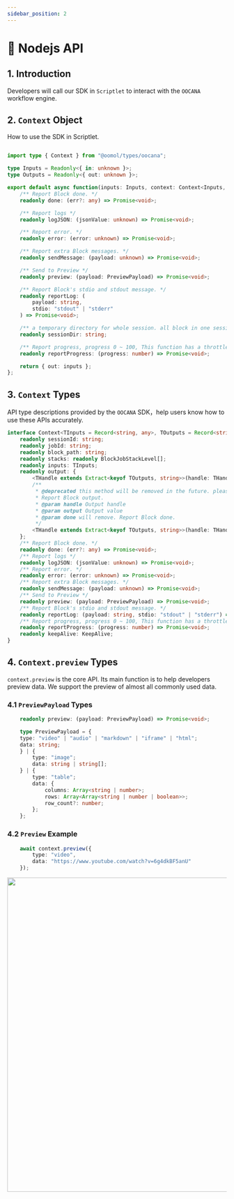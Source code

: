 ```yaml
---
sidebar_position: 2
---
```



# 📗 Nodejs API

## 1. Introduction

Developers will call our SDK in  `Scriptlet` to interact with the `OOCANA` workflow engine.

## 2. `Context` Object

How to use the SDK in Scriptlet.

```typescript

import type { Context } from "@oomol/types/oocana";

type Inputs = Readonly<{ in: unknown }>;
type Outputs = Readonly<{ out: unknown }>;

export default async function(inputs: Inputs, context: Context<Inputs, Outputs>): Promise<Outputs> {
    /** Report Block done. */
    readonly done: (err?: any) => Promise<void>;

    /** Report logs */
    readonly logJSON: (jsonValue: unknown) => Promise<void>;

    /** Report error. */
    readonly error: (error: unknown) => Promise<void>;

    /** Report extra Block messages. */
    readonly sendMessage: (payload: unknown) => Promise<void>;

    /** Send to Preview */
    readonly preview: (payload: PreviewPayload) => Promise<void>;

    /** Report Block's stdio and stdout message. */
    readonly reportLog: (
        payload: string,
        stdio: "stdout" | "stderr"
    ) => Promise<void>;

    /** a temporary directory for whole session. all block in one session will share the same directory */
    readonly sessionDir: string;

    /** Report progress, progress 0 ~ 100, This function has a throttle effect, triggering once every 300ms. */
    readonly reportProgress: (progress: number) => Promise<void>;

    return { out: inputs };
};

```

## 3. `Context` Types

API type descriptions provided by the `OOCANA` SDK，help users know how to use these APIs accurately.

```typescript
interface Context<TInputs = Record<string, any>, TOutputs = Record<string, any>> {
    readonly sessionId: string;
    readonly jobId: string;
    readonly block_path: string;
    readonly stacks: readonly BlockJobStackLevel[];
    readonly inputs: TInputs;
    readonly output: {
        <THandle extends Extract<keyof TOutputs, string>>(handle: THandle, output: TOutputs[THandle]): Promise<void>;
        /**
         * @deprecated this method will be removed in the future. please use function without done parameter. if you want to report block done, please use context.done() instead.
         * Report Block output.
         * @param handle Output handle
         * @param output Output value
         * @param done will remove. Report Block done.
         */
        <THandle extends Extract<keyof TOutputs, string>>(handle: THandle, output: TOutputs[THandle], done: boolean): Promise<void>;
    };
    /** Report Block done. */
    readonly done: (err?: any) => Promise<void>;
    /** Report logs */
    readonly logJSON: (jsonValue: unknown) => Promise<void>;
    /** Report error. */
    readonly error: (error: unknown) => Promise<void>;
    /** Report extra Block messages. */
    readonly sendMessage: (payload: unknown) => Promise<void>;
    /** Send to Preview */
    readonly preview: (payload: PreviewPayload) => Promise<void>;
    /** Report Block's stdio and stdout message. */
    readonly reportLog: (payload: string, stdio: "stdout" | "stderr") => Promise<void>;
    /** Report progress, progress 0 ~ 100, This function has a throttle effect, triggering once every 300ms. */
    readonly reportProgress: (progress: number) => Promise<void>;
    readonly keepAlive: KeepAlive;
}
```

## 4. `Context.preview` Types

`context.preview` is the core API. Its main function is to help developers preview data. We support the preview of almost all commonly used data.

### 4.1 `PreviewPayload` Types

```typescript
    readonly preview: (payload: PreviewPayload) => Promise<void>;
```

```typescript
    type PreviewPayload = {
    type: "video" | "audio" | "markdown" | "iframe" | "html";
    data: string;
    } | {
        type: "image";
        data: string | string[];
    } | {
        type: "table";
        data: {
            columns: Array<string | number>;
            rows: Array<Array<string | number | boolean>>;
            row_count?: number;
        };
    };

```

### 4.2 `Preview` Example

```typescript
    await context.preview({
        type: "video",
        data: "https://www.youtube.com/watch?v=6g4dkBF5anU"
    });
```

<img src={node_preview} width="720" />